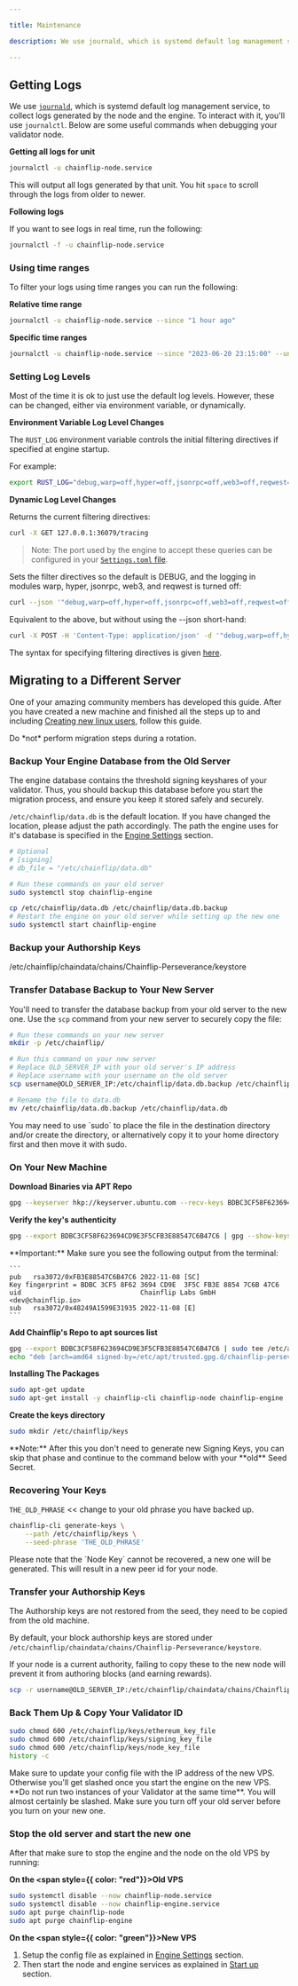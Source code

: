 ```yaml
---

title: Maintenance

description: We use journald, which is systemd default log management service, to collect logs generated by the node and the engine.

---
```



## Getting Logs

We use [`journald`](https://sagan.readthedocs.io/en/latest/journald.html), which is systemd default log management service, to collect logs generated by the node and the engine. To interact with it, you'll use `journalctl`. Below are some useful commands when debugging your validator node.

**Getting all logs for unit**

```bash copy
journalctl -u chainflip-node.service
```

This will output all logs generated by that unit. You hit `space` to scroll through the logs from older to newer.

**Following logs**

If you want to see logs in real time, run the following:

```bash copy
journalctl -f -u chainflip-node.service
```

### Using time ranges

To filter your logs using time ranges you can run the following:

**Relative time range**

```bash copy
journalctl -u chainflip-node.service --since "1 hour ago"
```

**Specific time ranges**

```bash copy
journalctl -u chainflip-node.service --since "2023-06-20 23:15:00" --until "2023-06-20 23:25:00"
```

### Setting Log Levels

Most of the time it is ok to just use the default log levels. However, these can be changed, either via environment variable, or dynamically.

**Environment Variable Log Level Changes**

The `RUST_LOG` environment variable controls the initial filtering directives if specified at engine startup.

For example:

```bash copy
export RUST_LOG="debug,warp=off,hyper=off,jsonrpc=off,web3=off,reqwest=off"
```

**Dynamic Log Level Changes**

Returns the current filtering directives:

```bash copy
curl -X GET 127.0.0.1:36079/tracing
```

> Note: The port used by the engine to accept these queries can be configured in your [`Settings.toml` file](/validators/mainnet/validator-setup#5-engine-settings).

Sets the filter directives so the default is DEBUG, and the logging in modules warp, hyper, jsonrpc, web3, and reqwest is turned off:

```bash copy
curl --json '"debug,warp=off,hyper=off,jsonrpc=off,web3=off,reqwest=off"' 127.0.0.1:36079/tracing
```

Equivalent to the above, but without using the --json short-hand:

```bash copy
curl -X POST -H 'Content-Type: application/json' -d '"debug,warp=off,hyper=off,jsonrpc=off,web3=off,reqwest=off"' 127.0.0.1:36079/tracing
```

The syntax for specifying filtering directives is given [here](https://docs.rs/tracing-subscriber/latest/tracing_subscriber/filter/struct.EnvFilter.html).


## Migrating to a Different Server

One of your amazing community members has developed this guide. After you have created a new machine and finished all the steps up to and including [Creating new linux users](/validators/mainnet/validator-setup#creating-new-linux-user), follow this guide.

<Callout type="warning">
    Do *not* perform migration steps during a rotation.
</Callout>

### Backup Your Engine Database from the Old Server

The engine database contains the threshold signing keyshares of your validator. Thus, you should backup this database before you start the migration process, and ensure you keep it stored safely and securely.

`/etc/chainflip/data.db` is the default location. If you have changed the location, please adjust the path accordingly. The path the engine uses for it's database is specified in the [Engine Settings](/validators/mainnet/validator-setup#5-engine-settings) section.

```toml
# Optional
# [signing]
# db_file = "/etc/chainflip/data.db"
```

```bash copy
# Run these commands on your old server
sudo systemctl stop chainflip-engine

cp /etc/chainflip/data.db /etc/chainflip/data.db.backup
# Restart the engine on your old server while setting up the new one
sudo systemctl start chainflip-engine
```

### Backup your Authorship Keys

/etc/chainflip/chaindata/chains/Chainflip-Perseverance/keystore


### Transfer Database Backup to Your New Server

You'll need to transfer the database backup from your old server to the new one. Use the `scp` command from your new server to securely copy the file:

```bash copy
# Run these commands on your new server
mkdir -p /etc/chainflip/

# Run this command on your new server
# Replace OLD_SERVER_IP with your old server's IP address
# Replace username with your username on the old server
scp username@OLD_SERVER_IP:/etc/chainflip/data.db.backup /etc/chainflip/

# Rename the file to data.db
mv /etc/chainflip/data.db.backup /etc/chainflip/data.db
```

<Callout type="info">
    You may need to use `sudo` to place the file in the destination directory and/or create the directory, or alternatively copy it to your home directory first and then move it with sudo.
</Callout>


### On Your New Machine

**Download Binaries via APT Repo**

```bash copy
gpg --keyserver hkp://keyserver.ubuntu.com --recv-keys BDBC3CF58F623694CD9E3F5CFB3E88547C6B47C6
```

**Verify the key's authenticity**

```bash copy
gpg --export BDBC3CF58F623694CD9E3F5CFB3E88547C6B47C6 | gpg --show-keys
```

<Callout type="warning">
    **Important:** Make sure you see the following output from the terminal:

    ```
    pub   rsa3072/0xFB3E88547C6B47C6 2022-11-08 [SC]
    Key fingerprint = BDBC 3CF5 8F62 3694 CD9E  3F5C FB3E 8854 7C6B 47C6
    uid                              Chainflip Labs GmbH <dev@chainflip.io>
    sub   rsa3072/0x48249A1599E31935 2022-11-08 [E]
    ```

</Callout>

**Add Chainflip's Repo to apt sources list**

```bash copy
gpg --export BDBC3CF58F623694CD9E3F5CFB3E88547C6B47C6 | sudo tee /etc/apt/trusted.gpg.d/chainflip-perseverance.gpg
echo "deb [arch=amd64 signed-by=/etc/apt/trusted.gpg.d/chainflip-perseverance.gpg] https://repo.chainflip.io/perseverance/jammy jammy main" | sudo tee /etc/apt/sources.list.d/chainflip.list
```

**Installing The Packages**

```bash copy
sudo apt-get update
sudo apt-get install -y chainflip-cli chainflip-node chainflip-engine
```

**Create the keys directory**

```bash copy
sudo mkdir /etc/chainflip/keys
```

<Callout type="info">
    **Note:** After this you don't need to generate new Signing Keys, you can skip
    that phase and continue to the command below with your **old** Seed Secret.
</Callout>

### Recovering Your Keys

`THE_OLD_PHRASE` \<< change to your old phrase you have backed up.

```bash copy
chainflip-cli generate-keys \
    --path /etc/chainflip/keys \
    --seed-phrase 'THE_OLD_PHRASE'
```

<Callout type="info">
    Please note that the `Node Key` cannot be recovered, a new one will be generated. This will result in a new peer id for your node.
</Callout>

### Transfer your Authorship Keys

The Authorship keys are not restored from the seed, they need to be copied from the old machine.

By default, your block authorship keys are stored under `/etc/chainflip/chaindata/chains/Chainflip-Perseverance/keystore`.

If your node is a current authority, failing to copy these to the new node will prevent it from authoring blocks (and earning rewards).

```bash copy
scp -r username@OLD_SERVER_IP:/etc/chainflip/chaindata/chains/Chainflip-Perseverance/keystore /etc/chainflip/chaindata/chains/Chainflip-Perseverance/keystore
```

### Back Them Up & Copy Your Validator ID

```bash copy
sudo chmod 600 /etc/chainflip/keys/ethereum_key_file
sudo chmod 600 /etc/chainflip/keys/signing_key_file
sudo chmod 600 /etc/chainflip/keys/node_key_file
history -c
```

<Callout type="warning">
    Make sure to update your config file with the IP address of the new VPS.
    Otherwise you'll get slashed once you start the engine on the new VPS.
</Callout>

<Callout type="warning">
    **Do not run two instances of your Validator at the same time**. You will
    almost certainly be slashed. Make sure you turn off your old server before you
    turn on your new one.
</Callout>

### Stop the old server and start the new one

After that make sure to stop the engine and the node on the old VPS by running:

**On the **<span style={{ color: "red"}}>**Old**</span>** VPS**

```bash copy
sudo systemctl disable --now chainflip-node.service
sudo systemctl disable --now chainflip-engine.service
sudo apt purge chainflip-node
sudo apt purge chainflip-engine
```

**On the **<span style={{ color: "green"}}>**New**</span>** VPS**

1. Setup the config file as explained in [Engine Settings](/validators/mainnet/validator-setup#5-engine-settings) section.
2. Then start the node and engine services as explained in [Start up](/validators/mainnet/validator-setup#starting-the-node) section.
